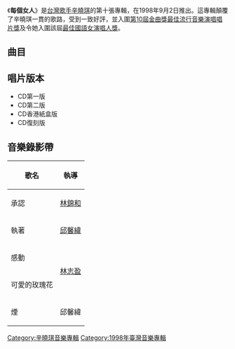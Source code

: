 {{Album infobox | <!-- See Wikipedia:WikiProject_Albums -->
| Name      = 每個女人
| Type      = 專輯
| Artist    = [[辛曉琪|辛曉琪]]
| Cover     = 辛曉琪 每個女人.jpg
| Released  = 1998年9月2日
| Recorded  = 1997年－1998年
| Genre     = [[國語流行音樂|國語流行音樂]]
| Length    = 42:26
| Label     = [[滾石唱片|滾石唱片]]
| Number    = 
| Producer  = [[李宗盛|李宗盛]]
| Last album = [[女人何苦為難女人_(專輯)|女人何苦為難女人]]<br />（1997年）
| This album = '''每個女人'''<br />（1998年）
| Next album = [[守候_(辛曉琪精選輯)|守候]]<br />（1999年）
}}

《'''每個女人'''》是[[台灣|台灣]][[歌手|歌手]][[辛曉琪|辛曉琪]]的第十張專輯，在1998年9月2日推出。這專輯顛覆了辛曉琪一貫的歌路，受到一致好評，並入圍[[第10屆金曲獎|第10屆]][[金曲獎|金曲獎]][[最佳國語專輯獎_(金曲獎)|最佳流行音樂演唱唱片獎]]及令她入圍該屆[[最佳國語女歌手獎_(金曲獎)|最佳國語女演唱人獎]]。

==曲目==
{{Tracklist
| collapsed = 
| total_length = 42:26

| all_producer = [[李宗盛|李宗盛]]

| title1 = 每個女人
| note1 = 
| longnote1 = 
| music1 = Duane Adams
| lyrics1 = 李宗盛
| arranger1 = Vocaleros
| length1 = 3:50

| title2 = 感動
| note2 = 
| longnote2 = 第三主打
| music2 = [[潘協慶|潘協慶]]
| lyrics2 = 潘協慶
| arranger2 = [[梁伯君|梁伯君]]
| length2 = 4:04

| title3 = 承認
| note3 = 
| longnote3 = 第一主打<br>《[[太陽花_(電視劇)|太陽花]]》片尾曲
| music3 = 潘協慶
| lyrics3 = 潘協慶
| arranger3 = 梁伯君
| length3 = 4:56

| title4 = 清晨
| note4 = 
| longnote4 = 
| music4 = [[劉沁|劉沁]]
| lyrics4 = [[姚若龍|姚若龍]]
| arranger4 = [[陳愛珍|陳愛珍]]<br>[[周國儀|周國儀]]
| length4 = 4:02

| title5 = 可愛的玫瑰花
| note5 = 
| longnote5 = 第四主打<br>改編自夏木マリ的《お手やわらかに》
| music5 = [[川口真|川口真]]
| lyrics5 = [[蔣榮伊|蔣榮伊]]
| arranger5 = Vocaleros
| length5 = 3:47

| title6 = 煙
| note6 = 
| longnote6 = 第五主打
| music6 = [[薛忠銘|薛忠銘]]
| lyrics6 = 李宗盛
| arranger6 = 陳愛珍<br>周國儀
| length6 = 5:04

| title7 = 溜滑梯
| note7 = 
| longnote7 = 
| music7 = Vocaleros
| lyrics7 = 李宗盛
| arranger7 = Vocaleros
| length7 = 3:16

| title8 = 執著
| note8 = 
| longnote8 = 第二主打
| music8 = [[黃韻玲|黃韻玲]]
| lyrics8 = 李宗盛
| arranger8 = 陳愛珍<br>周國儀
| length8 = 4:29

| title9 = 怎麼了
| note9 = 
| longnote9 = 
| music9 = [[鮑比達|鮑比達]]
| lyrics9 = [[姚若龍|姚若龍]]
| arranger9 = 鮑比達
| length9 = 3:39

| title10 = 生日悔過書
| note10 = 
| longnote10 = 
| music10 = [[陳小霞|陳小霞]]
| lyrics10 = 姚若龍
| arranger10 = 陳愛珍<br>周國儀
| length10 = 4:29
}}

==唱片版本==
*CD第一版
*CD第二版
*CD香港紙盒版
*CD復刻版

==音樂錄影帶==
{| class="wikitable"
! 歌名 !! 執導 
|-
| 承認 || [[林錦和|林錦和]] 
|-
| 執著 || [[邱馨緯|邱馨緯]] 
|-
| 感動 ||rowspan="2"| [[林志盈|林志盈]] 
|-
| 可愛的玫瑰花
|-
| 煙 || 邱馨緯
|}
<!-- ==派台歌成績== -->

<!-- ==備註== -->

{{辛曉琪}}

[[Category:辛曉琪音樂專輯|Category:辛曉琪音樂專輯]]
[[Category:1998年臺灣音樂專輯|Category:1998年臺灣音樂專輯]]